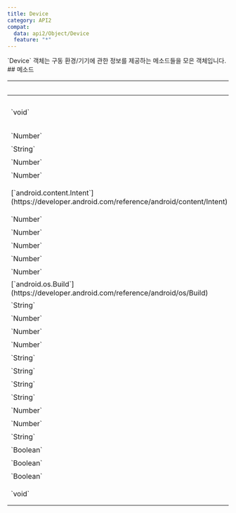 ```yaml
---
title: Device
category: API2
compat:
  data: api2/Object/Device
  feature: "*"
---
```


<Section>
  `Device` 객체는 구동 환경/기기에 관한 정보를 제공하는 메소드들을 모은 객체입니다.
</Section>
<Section>
  ## 메소드

  <Table>
    <Thead>
      <Tr>
        <Th colSpan="2">`Device` 객체의 메소드</Th>
      </Tr>
    </Thead>
    <Tbody>
      <Tr>
        <Td><span>`void`</span></Td>
        <Td>
          <Noti type="danger">
            wake lock 생성 후 오랜 시간 유지하는 것은 기기의 배터리 수명에 부정적 영향을 줄 수 있습니다. 사용할 경우 가능한 한 짧은 시간동안만 유지하는 것을 권장합니다.
          </Noti>
          [`acquireWakeLock`](/api2/Object/Device/acquireWakeLock)`(levelAndFlags: Number, tag?: String = "[문서참조]", timeout?:
          Number = null)` \
          [wake lock](https://developer.android.com/develop/background-work/background-tasks/awake/wakelock)을 획득합니다.
        </Td>
      </Tr>
      <Tr>
        <Td><span>`Number`</span></Td>
        <Td>
          [`getAndroidVersionCode`](/api2/Object/Device/getAndroidVersionCode)`()` \
          앱 구동 환경의 안드로이드 버전 코드를 반환합니다.
        </Td>
      </Tr>
      <Tr>
        <Td><span>`String`</span></Td>
        <Td>
          [`getAndroidVersionName`](/api2/Object/Device/getAndroidVersionName)`()` \
          앱 구동 환경의 안드로이드 버전 이름을 반환합니다.
        </Td>
      </Tr>
      <Tr>
        <Td><span>`Number`</span></Td>
        <Td>
          [`getApiLevel`](/api2/Object/Device/getApiLevel)`()` \
          앱 구동 환경의 안드로이드 API Level을 반환합니다.
        </Td>
      </Tr>
      <Tr>
        <Td><span>`Number`</span></Td>
        <Td>
          [`getBatteryHealth`](/api2/Object/Device/getBatteryHealth)`()` \
          앱 구동 기기의 배터리 건강 상태를 나타내는 상수를 반환합니다.
        </Td>
      </Tr>
      <Tr>
        <Td><span>[`android.content.Intent`](https://developer.android.com/reference/android/content/Intent)</span></Td>
        <Td>
          [`getBatteryIntent`](/api2/Object/Device/getBatteryIntent)`()` \
          [`android.content.Context.registerReceiver`](https://developer.android.com/reference/android/content/Context#registerReceiver(android.content.BroadcastReceiver,%20android.content.IntentFilter))`(null,
          IntentFilter(Intent.ACTION_BATTERY_CHANGED))`를 반환합니다.
        </Td>
      </Tr>
      <Tr>
        <Td><span>`Number`</span></Td>
        <Td>
          [`getBatteryLevel`](/api2/Object/Device/getBatteryLevel)`()` \
          앱 구동 기기의 배터리 잔량(%)을 반환합니다.
        </Td>
      </Tr>
      <Tr>
        <Td><span>`Number`</span></Td>
        <Td>
          [`getBatteryStatus`](/api2/Object/Device/getBatteryStatus)`()` \
          앱 구동 기기의 배터리 상태를 나타내는 상수를 반환합니다.
        </Td>
      </Tr>
      <Tr>
        <Td><span>`Number`</span></Td>
        <Td>
          [`getBatteryTemp`](/api2/Object/Device/getBatteryTemp)`()` \
          앱 구동 기기의 배터리 온도(˚C)를 반환합니다.
        </Td>
      </Tr>
      <Tr>
        <Td><span>`Number`</span></Td>
        <Td>
          [`getBatteryTemperature`](/api2/Object/Device/getBatteryTemperature)`()` \
          앱 구동 기기의 배터리 온도(*`temp`*` * 10`, ˚C)를 반환합니다.
        </Td>
      </Tr>
      <Tr>
        <Td><span>`Number`</span></Td>
        <Td>
          [`getBatteryVoltage`](/api2/Object/Device/getBatteryVoltage)`()` \
          앱 구동 기기의 배터리 전압(mV)을 반환합니다.
        </Td>
      </Tr>
      <Tr>
        <Td><span>[`android.os.Build`](https://developer.android.com/reference/android/os/Build)</span></Td>
        <Td>
          [`getBuild`](/api2/Object/Device/getBuild)`()` \
          [`android.os.Build`](https://developer.android.com/reference/android/os/Build)를 반환합니다.
        </Td>
      </Tr>
      <Tr>
        <Td><span>`String`</span></Td>
        <Td>
          [`getConnectedNetworkType`](/api2/Object/Device/getConnectedNetworkType)`()` \
          연결되어 있는 네트워크의 타입을 반환합니다.
        </Td>
      </Tr>
      <Tr>
        <Td><span>`Number`</span></Td>
        <Td>
          [`getFreeMemory`](/api2/Object/Device/getFreeMemory)`()` \
          앱이 사용 가능한 메모리 크기를 반환합니다.
        </Td>
      </Tr>
      <Tr>
        <Td><span>`Number`</span></Td>
        <Td>
          [`getFreeStorageSpace`](/api2/Object/Device/getFreeStorageSpace)`(path: String)` \
          `path` 경로의 파티션에서 할당되지 않은 공간의 크기(Byte)를 반환합니다.
        </Td>
      </Tr>
      <Tr>
        <Td><span>`Number`</span></Td>
        <Td>
          [`getMaxMemory`](/api2/Object/Device/getMaxMemory)`()` \
          앱이 사용하려고 시도하는 최대 메모리 크기(Byte)를 반환합니다.
        </Td>
      </Tr>
      <Tr>
        <Td><span>`String`</span></Td>
        <Td>
          [`getModelName`](/api2/Object/Device/getModelName)`()` \
          앱 구동 기기의 모델명을 반환합니다.
        </Td>
      </Tr>
      <Tr>
        <Td><span>`String`</span></Td>
        <Td>
          [`getPhoneBrand`](/api2/Object/Device/getPhoneBrand)`()` \
          앱 구동 기기의 브랜드명을 반환합니다.
        </Td>
      </Tr>
      <Tr>
        <Td><span>`String`</span></Td>
        <Td>
          [`getPhoneModel`](/api2/Object/Device/getPhoneModel)`()` \
          앱 구동 기기의 모델명을 반환합니다.
        </Td>
      </Tr>
      <Tr>
        <Td><span>`String`</span></Td>
        <Td>
          [`getPlugType`](/api2/Object/Device/getPlugType)`()` \
          앱 구동 기기의 충전기 타입을 반환합니다.
        </Td>
      </Tr>
      <Tr>
        <Td><span>`Number`</span></Td>
        <Td>
          [`getTotalMemory`](/api2/Object/Device/getTotalMemory)`()` \
          앱에 할당된 총 메모리 크기(Byte)를 반환합니다.
        </Td>
      </Tr>
      <Tr>
        <Td><span>`Number`</span></Td>
        <Td>
          [`getTotalStorageSpace`](/api2/Object/Device/getTotalStorageSpace)`(path: String)` \
          `path`경로의 파티션의 전체 크기(Byte)를 반환합니다.
        </Td>
      </Tr>
      <Tr>
        <Td><span>`String`</span></Td>
        <Td>
          <Noti type="info">
            정상적으로 이용하기 위해 위치 권한이 필요합니다.
          </Noti>
          [`getWifiName`](/api2/Object/Device/getWifiName)`()` \
          현재 연결되어 있는 WiFi의 이름을 반환합니다.
        </Td>
      </Tr>
      <Tr>
        <Td><span>`Boolean`</span></Td>
        <Td>
          [`isCharging`](/api2/Object/Device/isCharging)`()` \
          앱 구동 기기가 충전 중인지의 여부를 반환합니다.
        </Td>
      </Tr>
      <Tr>
        <Td><span>`Boolean`</span></Td>
        <Td>
          [`isPowerSaveMode`](/api2/Object/Device/isPowerSaveMode)`()` \
          앱 구동 기기가 절전 모드인지의 여부를 반환합니다.
        </Td>
      </Tr>
      <Tr>
        <Td><span>`Boolean`</span></Td>
        <Td>
          [`isScreenOn`](/api2/Object/Device/isScreenOn)`()` \
          앱 구동 기기의 화면이 켜져 있는지의 여부를 반환합니다.
        </Td>
      </Tr>
      <Tr>
        <Td><span>`void`</span></Td>
        <Td>
          [`releaseWakeLock`](/api2/Object/Device/releaseWakeLock)`(flags?: Number = 0)` \
          [wake lock](https://developer.android.com/develop/background-work/background-tasks/awake/wakelock)을 해제합니다.
        </Td>
      </Tr>
    </Tbody>
  </Table>
</Section>
